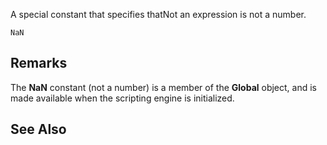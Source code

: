 A special constant that specifies thatNot an expression is not a number.

 NaN

==Remarks==
The '''NaN''' constant (not a number) is a member of the '''Global''' object, and is made available when the scripting engine is initialized.


==See Also==

              

              
